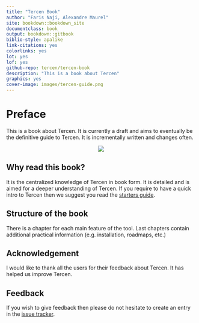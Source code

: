 ```yaml
---
title: "Tercen Book"
author: "Faris Naji, Alexandre Maurel"
site: bookdown::bookdown_site
documentclass: book
output: bookdown::gitbook
biblio-style: apalike
link-citations: yes
colorlinks: yes
lot: yes
lof: yes
github-repo: tercen/tercen-book
description: "This is a book about Tercen"
graphics: yes
cover-image: images/tercen-guide.png
---
```


# Preface {-}

This is a book about Tercen. It is currently a draft and aims to eventually be the definitive guide to Tercen. It is incrementally written and changes often.  



<center>![](images/tercen-book.png)</center>


## Why read this book? {-}

It is the centralized knowledge of Tercen in book form. It is detailed and is aimed for a deeper understanding of Tercen. If you require to have a quick intro to Tercen then we suggest you read the [starters guide](https://tercen.github.io/starters-guide/). 

## Structure of the book {-}

There is a chapter for each main feature of the tool. Last chapters contain additional practical information (e.g. installation, roadmaps, etc.)

## Acknowledgement {-}

I would like to thank all the users for their feedback about Tercen. It has helped us improve Tercen.

## Feedback {-}

If you wish to give feedback then please do not hesitate to create an entry in the [issue tracker](https://github.com/tercen/tercen-book/issues).








